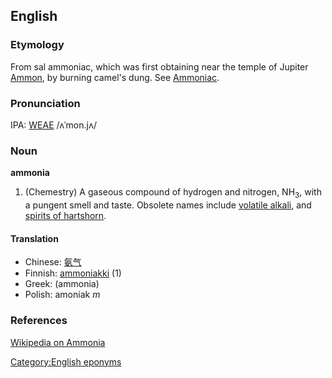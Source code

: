 ==English==
===Etymology===
From sal ammoniac, which was first  obtaining near the temple of Jupiter [[w:Ammon|Ammon]], by burning  camel's dung.  See [[Ammoniac]].

===Pronunciation===
IPA: [[WEAE]] /ʌˈmon.jʌ/

===Noun===
'''ammonia'''

# (Chemestry) A gaseous compound of hydrogen and nitrogen, NH<sub>3</sub>, with a pungent smell and taste.  Obsolete names include [[volatile alkali]], and [[spirits of hartshorn]].
<!-- material copied from Webster's Revised Unabridged Dictionary (1913) -->

====Translation====
*Chinese: [[氨气]]
*Finnish: [[ammoniakki]] (1)
*Greek: (ammonia)
*Polish: amoniak ''m''

===References===
[[w:Ammonia|Wikipedia on Ammonia]]

[[Category:English eponyms]]
